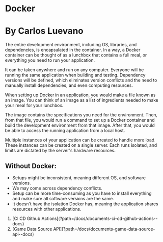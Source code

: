 
# Docker

# By Carlos Luevano

The entire development environment, including OS, libraries, and dependencies, is
encapsulated in the container. In a way, a Docker container can be thought of as a lunchbox
that contains a full meal, or everything you need to run your application.

It can be taken
anywhere and run on any computer. Everyone will be running the same application when
building and testing. Dependency versions will be defined, which eliminates version conflicts
and the need to manually install dependencies, and even computing resources.

When setting up Docker in an application, you would make a file known as an image. You can
think of an image as a list of ingredients needed to make your meal for your lunchbox.

The
image contains the specifications you need for the environment. Then, from that file, you would
run a command to set up a Docker container and build the development environment from that
image. After that, you would be able to access the running application from a local host.

Multiple instances of your application can be created to handle more load. These instances
can be created on a single server. Each runs isolated, and limits are dictated by the server's
hardware resources.

## Without Docker:

- Setups might be inconsistent, meaning different OS, and software versions.
- We may come across dependency conflicts.
- Setup can be more time-consuming as you have to install everything and make sure all software versions are the same.
- It doesn't have the isolation Docker has, meaning the application shares resources with other applications.

<ol className="doc_nav_links">
  <li>
    [CI CD Github Actions](?path=/docs/documents-ci-cd-github-actions--docs)
  </li>
  <li>
    [Game Data Source API](?path=/docs/documents-game-data-source-api--docs)
  </li>
</ol>
